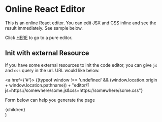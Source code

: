 
# Online React Editor

This is an online React editor. You can edit JSX and CSS inline and see the result immediately. See sample below.

<div className={'h-[300px] border border-solid w-8/12'}>
  <ReactEditor code={{js: CONSTANTS.HELLO_WORLD_JS}}/>
</div>

Click [HERE](./editor) to go to a pure editor.

## Init with external Resource

If you have some external resources to init the code editor, you can give `js` and `css` query in the url.
URL would like below.

<a href={'#'}>
  {(typeof window !== 'undefined' && (window.location.origin + window.location.pathname)) + "editor/?js=https://somewhere/some.js&css=https://somewhere/some.css"}
</a>

Form below can help you generate the page

<div className={'border border-solid mt-2 w-[500px] p-2'}>
  <OpenResource/>
</div>

  <div className={'p-2'}>
    {children}
  </div>
)